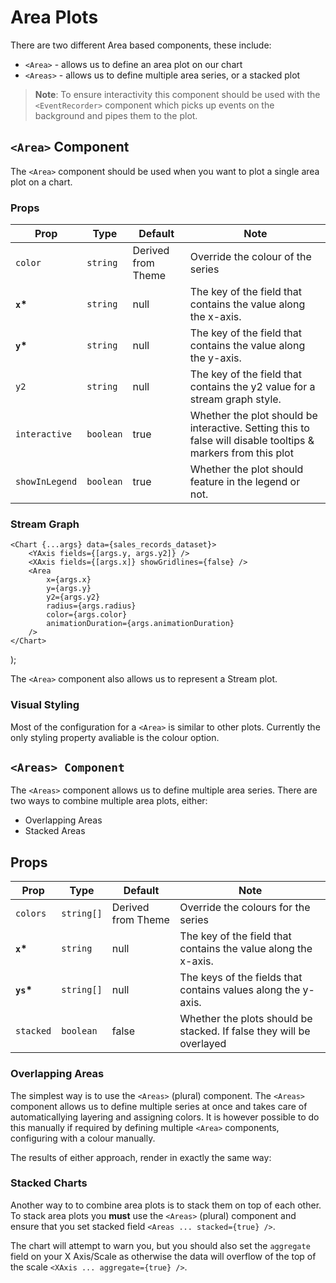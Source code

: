 
<Meta title="XYCharts/Area" />

# Area Plots

There are two different Area based components, these include:

-   `<Area>` - allows us to define an area plot on our chart
-   `<Areas>` - allows us to define multiple area series, or a stacked plot

> **Note**: To ensure interactivity this component should be used with the `<EventRecorder>` component which picks up events on the background and pipes them to the plot.

## `<Area>` Component

The `<Area>` component should be used when you want to plot a single area plot on a chart.

<Canvas>
    <Story id="xycharts-area--basic" />
</Canvas>

### Props

| Prop           | Type      | Default            | Note                                                                                                         |
| -------------- | --------- | ------------------ | ------------------------------------------------------------------------------------------------------------ |
| `color`        | `string`  | Derived from Theme | Override the colour of the series                                                                            |
| **`x`\***      | `string`  | null               | The key of the field that contains the value along the x-axis.                                               |
| **`y`\***      | `string`  | null               | The key of the field that contains the value along the y-axis.                                               |
| `y2`           | `string`  | null               | The key of the field that contains the y2 value for a stream graph style.                                    |
| `interactive`  | `boolean` | true               | Whether the plot should be interactive. Setting this to false will disable tooltips & markers from this plot |
| `showInLegend` | `boolean` | true               | Whether the plot should feature in the legend or not.                                                        |

### Stream Graph

    <Chart {...args} data={sales_records_dataset}>
        <YAxis fields={[args.y, args.y2]} />
        <XAxis fields={[args.x]} showGridlines={false} />
        <Area
            x={args.x}
            y={args.y}
            y2={args.y2}
            radius={args.radius}
            color={args.color}
            animationDuration={args.animationDuration}
        />
    </Chart>
);

The `<Area>` component also allows us to represent a Stream plot.

<Canvas>
    <Story id="xycharts-area--stream" />
</Canvas>

### Visual Styling

Most of the configuration for a `<Area>` is similar to other plots. Currently the only styling property avaliable is the colour option.

<Canvas>
    <Story id="xycharts-area--color" />
</Canvas>

## `<Areas> Component`

The `<Areas>` component allows us to define multiple area series. There are two ways to combine multiple area plots, either:

-   Overlapping Areas
-   Stacked Areas

## Props

| Prop       | Type       | Default            | Note                                                                 |
| ---------- | ---------- | ------------------ | -------------------------------------------------------------------- |
| `colors`   | `string[]` | Derived from Theme | Override the colours for the series                                  |
| **`x`\***  | `string`   | null               | The key of the field that contains the value along the x-axis.       |
| **`ys`\*** | `string[]` | null               | The keys of the fields that contains values along the y-axis.        |
| `stacked`  | `boolean`  | false              | Whether the plots should be stacked. If false they will be overlayed |

### Overlapping Areas

The simplest way is to use the `<Areas>` (plural) component. The `<Areas>` component allows us to define multiple series at once and takes care of automaticallying layering and assigning colors. It is however possible to do this manually if required by defining multiple `<Area>` components, configuring with a colour manually.

The results of either approach, render in exactly the same way:

<Canvas>
    <Story id="xycharts-area--multiple-areas" />
</Canvas>

### Stacked Charts

Another way to to combine area plots is to stack them on top of each other. To stack area plots you **must** use the `<Areas>` (plural) component and ensure that you set stacked field `<Areas ... stacked={true} />`.

The chart will attempt to warn you, but you should also set the `aggregate` field on your X Axis/Scale as otherwise the data will overflow of the top of the scale `<XAxis ... aggregate={true} />`.

<Canvas>
    <Story id="xycharts-area--stacked-areas" />
</Canvas>
